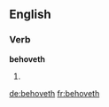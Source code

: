 ==English==

===Verb===
'''behoveth'''

# {{context|archaic}} {{third-person singular of|behove}}

[[de:behoveth]]
[[fr:behoveth]]